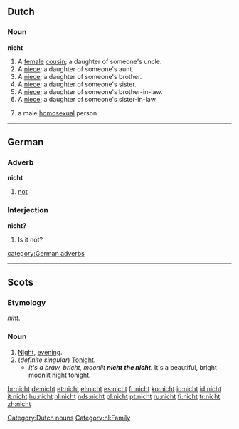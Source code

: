 ==Dutch==

===Noun===
'''nicht'''

# A [[female]] [[cousin]]; a daughter of someone's uncle.
# A [[niece]]; a daughter of someone's aunt.
# A [[niece]]; a daughter of someone's brother.
# A [[niece]]; a daughter of someone's sister.
# A [[niece]]; a daughter of someone's brother-in-law.
# A [[niece]]; a daughter of someone's sister-in-law.
# {{derogatory}} a male [[homosexual]] person

[[Category:Dutch nouns]]
[[Category:nl:Family]]

----

==German==

===Adverb===
'''nicht'''

# [[not]]

===Interjection===
'''nicht?'''

# Is it not?

[[category:German adverbs]]

----

==Scots==

===Etymology===
{{OE.|sco}} ''[[niht]]''.

===Noun===
{{sco-noun}}

# [[night|Night]], [[evening]].
# (''definite singular'') [[tonight|Tonight]].
#*''It's a braw, bricht, moonlit '''nicht''' '''the nicht'''.''  It's a beautiful, bright moonlit night tonight.

[[br:nicht]]
[[de:nicht]]
[[et:nicht]]
[[el:nicht]]
[[es:nicht]]
[[fr:nicht]]
[[ko:nicht]]
[[io:nicht]]
[[id:nicht]]
[[it:nicht]]
[[hu:nicht]]
[[nl:nicht]]
[[nds:nicht]]
[[pl:nicht]]
[[pt:nicht]]
[[ru:nicht]]
[[fi:nicht]]
[[tr:nicht]]
[[zh:nicht]]